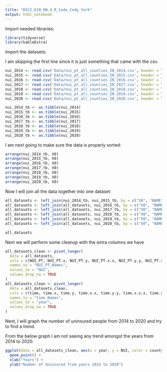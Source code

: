 ```yaml
---
title: "DSCI_610_HW_4_R_Code_Cody_York"
output: html_notebook
---
```


Import needed libraries:
```r
library(tidyverse)
library(kableExtra)
```

Import the datasets:

I am skipping the first line since it is just something that came with the csv.
```r

nui_2014 <- read.csv('Data/nui_pt_all_counties_IN_2014.csv', header = TRUE, skip = 1)
nui_2015 <- read.csv('Data/nui_pt_all_counties_IN_2015.csv', header = TRUE, skip = 1)
nui_2016 <- read.csv('Data/nui_pt_all_counties_IN_2016.csv', header = TRUE, skip = 1)
nui_2017 <- read.csv('Data/nui_pt_all_counties_IN_2017.csv', header = TRUE, skip = 1)
nui_2018 <- read.csv('Data/nui_pt_all_counties_IN_2018.csv', header = TRUE, skip = 1)
nui_2019 <- read.csv('Data/nui_pt_all_counties_IN_2019.csv', header = TRUE, skip = 1)
nui_2020 <- read.csv('Data/nui_pt_all_counties_IN_2020.csv', header = TRUE, skip = 1)

nui_2014_tb <- as.tibble(nui_2014)
nui_2015_tb <- as.tibble(nui_2015)
nui_2016_tb <- as.tibble(nui_2016)
nui_2017_tb <- as.tibble(nui_2017)
nui_2018_tb <- as.tibble(nui_2018)
nui_2019_tb <- as.tibble(nui_2019)
nui_2020_tb <- as.tibble(nui_2020)
```

I am next going to make sure the data is properly sorted:
```r
arrange(nui_2014_tb, X0)
arrange(nui_2015_tb, X0)
arrange(nui_2016_tb, X0)
arrange(nui_2017_tb, X0)
arrange(nui_2018_tb, X0)
arrange(nui_2019_tb, X0)
arrange(nui_2020_tb, X0)
```

Now I will join all the data together into one dataset:
```r
all_datasets <- left_join(nui_2014_tb, nui_2015_tb, by = c("X0", "NAME", "state", "county"))
all_datasets <- left_join(all_datasets, nui_2016_tb, by = c("X0", "NAME", "state", "county"))
all_datasets <- left_join(all_datasets, nui_2017_tb, by = c("X0", "NAME", "state", "county"))
all_datasets <- left_join(all_datasets, nui_2018_tb, by = c("X0", "NAME", "state", "county"))
all_datasets <- left_join(all_datasets, nui_2019_tb, by = c("X0", "NAME", "state", "county"))
all_datasets <- left_join(all_datasets, nui_2020_tb, by = c("X0", "NAME", "state", "county"))

all_datasets
```

Next we will perform some cleanup with the extra columns we have
```r
all_datasets_clean <- pivot_longer(
  data = all_datasets,
  cols = c(NUI_PT, NUI_PT.x, NUI_PT.y, NUI_PT.x.x, NUI_PT.y.y, NUI_PT.x.x.x, NUI_PT.y.y.y),
  names_to = "NUI_PT_Names",
  values_to = "NUI",
  values_drop_na = TRUE
)
all_datasets_clean <- pivot_longer(
  data = all_datasets_clean,
  cols = c(time, time.x, time.y, time.x.x, time.y.y, time.x.x.x, time.y.y.y),
  names_to = "time_Names",
  values_to = "year",
  values_drop_na = TRUE
)

```

Next, I will graph the number of uninsured people from 2014 to 2020 and try to find a trend.

From the below graph I am not seeing any trend amongst the years from 2014 to 2020.
```r
ggplot(data = all_datasets_clean, aes(x = year, y = NUI, color = county)) +
  geom_point() +
  xlab("Years") +
  ylab("Number of Uninsured from years 2014 to 2020")

```